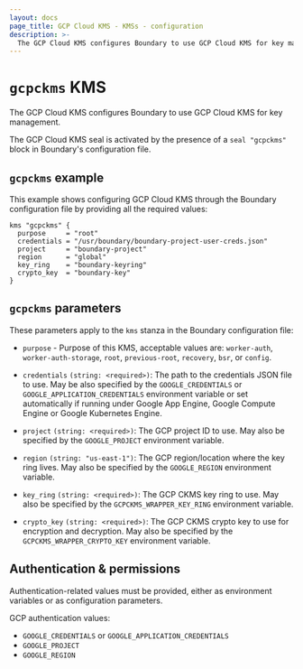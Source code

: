 ```yaml
---
layout: docs
page_title: GCP Cloud KMS - KMSs - configuration
description: >-
  The GCP Cloud KMS configures Boundary to use GCP Cloud KMS for key management.
---
```


# `gcpckms` KMS

The GCP Cloud KMS configures Boundary to use GCP Cloud KMS for key management.

The GCP Cloud KMS seal is activated by the presence of a `seal "gcpckms"` block in Boundary's configuration file.

## `gcpckms` example

This example shows configuring GCP Cloud KMS through the Boundary
configuration file by providing all the required values:

```hcl
kms "gcpckms" {
  purpose     = "root"
  credentials = "/usr/boundary/boundary-project-user-creds.json"
  project     = "boundary-project"
  region      = "global"
  key_ring    = "boundary-keyring"
  crypto_key  = "boundary-key"
}
```

## `gcpckms` parameters

These parameters apply to the `kms` stanza in the Boundary configuration file:

- `purpose` - Purpose of this KMS, acceptable values are: `worker-auth`, `worker-auth-storage`,
   `root`, `previous-root`, `recovery`, `bsr`, or `config`.

- `credentials` `(string: <required>)`: The path to the credentials JSON file
  to use. May be also specified by the `GOOGLE_CREDENTIALS` or
  `GOOGLE_APPLICATION_CREDENTIALS` environment variable or set automatically if
  running under Google App Engine, Google Compute Engine or Google Kubernetes
  Engine.

- `project` `(string: <required>)`: The GCP project ID to use. May also be
  specified by the `GOOGLE_PROJECT` environment variable.

- `region` `(string: "us-east-1")`: The GCP region/location where the key ring
  lives. May also be specified by the `GOOGLE_REGION` environment variable.

- `key_ring` `(string: <required>)`: The GCP CKMS key ring to use. May also be specified
  by the `GCPCKMS_WRAPPER_KEY_RING` environment variable.

- `crypto_key` `(string: <required>)`: The GCP CKMS crypto key to use for
  encryption and decryption. May also be specified by the `GCPCKMS_WRAPPER_CRYPTO_KEY`
  environment variable.

## Authentication &amp; permissions

Authentication-related values must be provided, either as environment
variables or as configuration parameters.

GCP authentication values:

- `GOOGLE_CREDENTIALS` or `GOOGLE_APPLICATION_CREDENTIALS`
- `GOOGLE_PROJECT`
- `GOOGLE_REGION`
